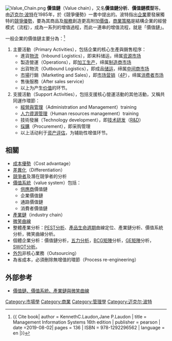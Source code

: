 {{Expand language|en}}
[[File:Value_Chain.png|thumb]]
'''價值鏈'''（Value chain），又名'''價值鏈分析'''、'''價值鏈模型'''等。由[[迈克尔·波特|迈克尔·波特]]在1985年，於《競爭優勢》一書中提出的。波特指出[[企業|企業]]要發展獨特的[[競爭優勢|競爭優勢]]，要為其商品及[[服務|服務]]創造更高附加[[價值|價值]]，[[商業|商業]][[戰略|策略]]是結構企業的經營模式（流程），成為一系列的增值過程，而此一連串的增值流程，就是「價值鏈」。

一般企業的價值鏈主要分為：<ref> {{ Cite book| author = KennethC.Laudon,Jane P.Laudon | title = Management Information Systems 16th edition |  publisher = pearson | date =2019-08-02| pages = 136 | ISBN = 978-1292296562 | language = en |}} </ref>
# 主要活動（Primary Activities），包括企業的核心生產與銷售程序：
#* 進貨[[物流|物流]]（Inbound Logistics），即来料储运，缔属[[资源市场|资源市场]]
#* 製造營運（Operations），即[[加工生产|加工生产]]，缔属[[制造商市场|制造商市场]]
#* 出貨物流（Outbound Logistics），即成品[[储运|储运]]，缔属[[中间商市场|中间商市场]]
#* [[市場|市場]]行銷（Marketing and Sales），即[[市场营销|市场营销]]（[[4P|4P]]），缔属[[消费者市场|消费者市场]]
#* 售後服務（After sales service）
#*以上为产生[[价值|价值]]的环节。
# 支援活動（Support Activities），包括支援核心營運活動的其他活動，又稱共同運作環節：
#* [[經營與管理|經營與管理]]（Administration and Management）training
#* [[人力資源管理|人力資源管理]]（Human resources management）training
#* 技術發展（Technology development），即[[技术研发|技术研发]]（[[R&D|R&D]]）
#* [[採購|採購]]（Procurement），即采购管理
#*以上活动利于[[资产评估|资产评估]]，为辅助性增值环节。

==相關==
* [[成本優勢|成本優勢]]（Cost advantage）
* [[差異化|差異化]]（Differentiation）
* [[競爭者|競爭者]]及潛在競爭者的分析
* [[價值系統|價值系統]]（value system）包括：
** [[供應商|供應商]]價值鏈
** 企業價值鏈
** 通路價值鏈
** 消費者價值鏈
* [[產業鏈|產業鏈]]（industry chain）
* [[微笑曲線|微笑曲線]] 
* 整體產業分析：[[PEST分析|PEST分析]]、[[產品生命週期|產品生命週期]]曲線定位、產業鏈分析、價值系統分析，微笑曲線分析。 
* 個體企業分析：價值鏈分析，[[五力分析|五力分析]]，[[BCG矩陣|BCG矩陣]]分析，[[GE矩陣|GE矩陣]]分析，[[SWOT分析|SWOT分析]]。 
* [[外包|外包]]非核心業務（Outsourcing）
* 為省成本，必須刪除無增值的環節（Process re-engineering）

==外部参考==
* [https://web.archive.org/web/20070528043940/http://cdnet.stpi.org.tw/techroom/analysis/pat_A030.htm 價值鏈、價值系統、產業鏈與微笑曲線]

[[Category:市場學|Category:市場學]]
[[Category:商業|Category:商業]]
[[Category:管理學|Category:管理學]]
[[Category:迈克尔·波特|Category:迈克尔·波特]]
